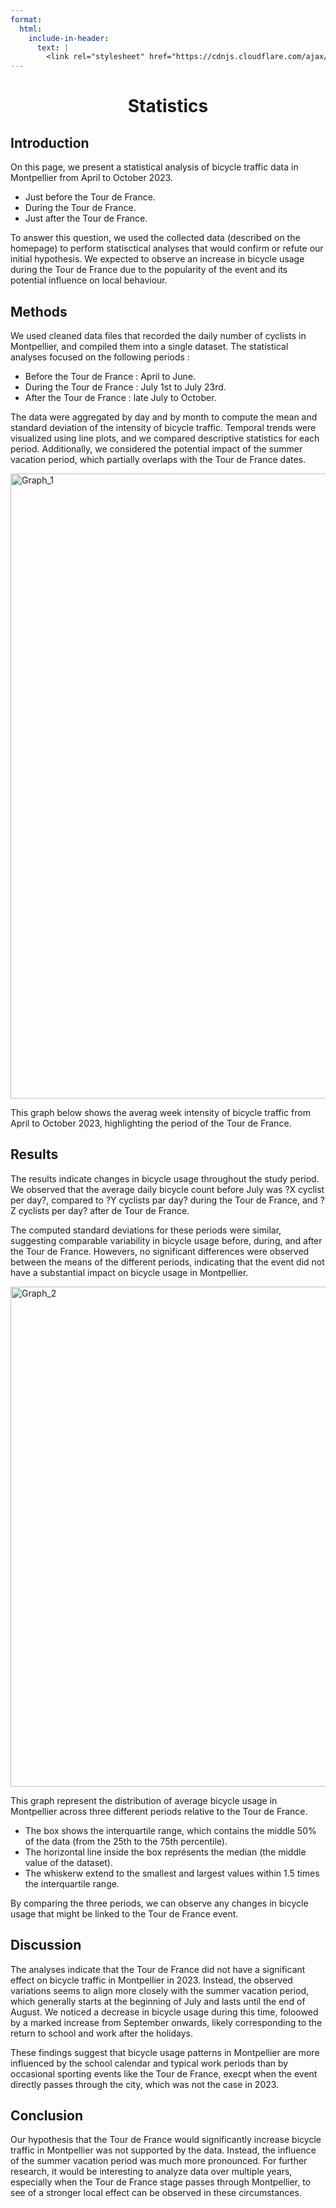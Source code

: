 ```yaml
---
format:
  html:
    include-in-header:
      text: |
        <link rel="stylesheet" href="https://cdnjs.cloudflare.com/ajax/libs/font-awesome/6.0.0/css/all.min.css">
---
```


<div style="text-align: center;">
<h1>Statistics <i class="fas fa-chart-line"></i></h1>
</div>

## Introduction

<p class = "text"> On this page, we present a statistical analysis of bicycle traffic data in Montpellier from April to October 2023. </p>

<ul class="text">
    <li>Just before the Tour de France.</li>
    <li>During the Tour de France.</li>
    <li>Just after the Tour de France.</li>
</ul>

<p class = "text"> To answer this question, we used the collected data (described on the homepage) to perform statisctical analyses that would confirm or refute our initial hypothesis. We expected to observe an increase in bicycle usage during the Tour de France due to the popularity of the event and its potential influence on local behaviour. </p>

## Methods

<p class = "text"> We used  cleaned data files that recorded the daily number of cyclists in Montpellier, and compiled them into a single dataset. The statistical analyses focused on the following periods : </p>

<ul class = "text"> 
    <li>Before the Tour de France : April to June. </li>
    <li>During the Tour de France : July 1st to July 23rd.</li>
    <li>After the Tour de France : late July to October. </li>
</ul>

<p class = "text"> The data were aggregated by day and by month to compute the mean and standard deviation of the intensity of bicycle traffic. Temporal trends were visualized using line plots, and we compared descriptive statistics for each period. Additionally, we considered the potential impact of the summer vacation period, which partially overlaps with the Tour de France dates. </p>

<img src="/images/Graph_1.png" alt="Graph_1" width="1000px">

<p class = "text"> This graph below shows the averag week intensity of bicycle traffic from April to October 2023, highlighting the period of the Tour de France. </p>

## Results

<p class = "text"> The results indicate changes in bicycle usage throughout the study period. We observed that the average daily bicycle count before July was ?X cyclist per day?, compared to ?Y cyclists par day? during the Tour de France, and ?Z cyclists per day? after de Tour de France. </p>

<p class = "text"> The computed standard deviations for these periods were similar, suggesting comparable variability in bicycle usage before, during, and after the Tour de France. Howevers, no significant differences were observed between the means of the different periods, indicating that the event did not have a substantial impact on bicycle usage in Montpellier. </p>

<img src="/images/Graph_2.png" alt="Graph_2" width="800px">

<p class = "text"> This graph represent the distribution of average bicycle usage in Montpellier across three different periods relative to the Tour de France. </p>

<ul class = "text"> 
    <li> The box shows the interquartile range, which contains the middle 50% of the data (from the 25th to the 75th percentile). </li>
    <li> The horizontal line inside the box représents the median (the middle value of the dataset). </li>
    <li> The whiskerw extend to the smallest and largest values within 1.5 times the interquartile range. </li>
</ul>

<p class = "text"> By comparing the three periods, we can observe any changes in bicycle usage that might be linked to the Tour de France event. </p>

## Discussion

<p class = "text"> The analyses indicate that the Tour de France did not have a significant effect on bicycle traffic in Montpellier in 2023. Instead, the observed variations seems to align more closely with the summer vacation period, which generally starts at the beginning of July and lasts until the end of August. We noticed a decrease in bicycle usage during this time, foloowed by a marked increase from September onwards, likely corresponding to the return to school and work after the holidays. </p>

<p class = "text"> These findings suggest that bicycle usage patterns in Montpellier are more influenced by the school calendar and typical work periods than by occasional sporting events like the Tour de France, execpt when the event directly passes through the city, which was not the case in 2023. </p>

## Conclusion

<p class = "text"> Our hypothesis that the Tour de France would significantly increase bicycle traffic in Montpellier was not supported by the data. Instead, the influence of the summer vacation period was much more pronounced. For further research, it would be interesting to analyze data over multiple years, especially when the Tour de France stage passes through Montpellier, to see of a stronger local effect can be observed in these circumstances. </p>